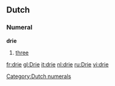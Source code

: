 ==Dutch==
===Numeral===
'''drie'''

#[[three]]

[[Category:Dutch numerals]]

[[fr:drie]]
[[gl:Drie]]
[[it:drie]]
[[nl:drie]]
[[ru:Drie]]
[[vi:drie]]
